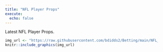 ---
title: "NFL Player Props" 
execute:
  echo: false
---

Latest NFL Player Props.

```{r}
img_url <- "https://raw.githubusercontent.com/bdidds2/Betting/main/NFL_Player_Props_All.png"  
knitr::include_graphics(img_url)
```
